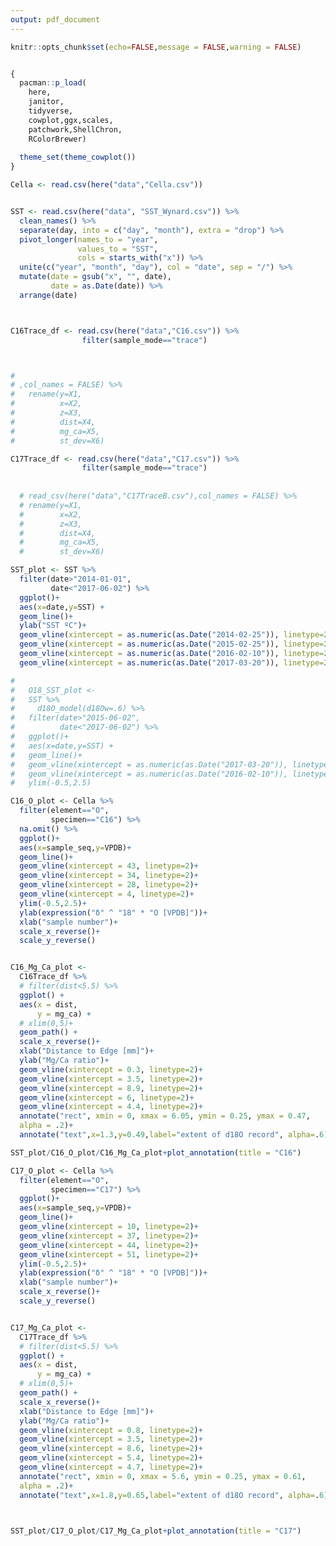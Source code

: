 ```yaml
---
output: pdf_document
---
```


```r
knitr::opts_chunk$set(echo=FALSE,message = FALSE,warning = FALSE)


{
  pacman::p_load(
    here,
    janitor,
    tidyverse,
    cowplot,ggx,scales,
    patchwork,ShellChron,
    RColorBrewer) 
  
  theme_set(theme_cowplot())
}


```


```r

Cella <- read.csv(here("data","Cella.csv"))


SST <- read.csv(here("data", "SST_Wynard.csv")) %>%
  clean_names() %>%
  separate(day, into = c("day", "month"), extra = "drop") %>%
  pivot_longer(names_to = "year",
               values_to = "SST",
               cols = starts_with("x")) %>%
  unite(c("year", "month", "day"), col = "date", sep = "/") %>%
  mutate(date = gsub("x", "", date),
         date = as.Date(date)) %>% 
  arrange(date)



C16Trace_df <- read.csv(here("data","C16.csv")) %>% 
                filter(sample_mode=="trace")



# 
# ,col_names = FALSE) %>% 
#   rename(y=X1,
#          x=X2,
#          z=X3,
#          dist=X4,
#          mg_ca=X5,
#          st_dev=X6)

C17Trace_df <- read.csv(here("data","C17.csv")) %>% 
                filter(sample_mode=="trace")
  
  
  # read_csv(here("data","C17TraceB.csv"),col_names = FALSE) %>% 
  # rename(y=X1,
  #        x=X2,
  #        z=X3,
  #        dist=X4,
  #        mg_ca=X5,
  #        st_dev=X6)

```

```r



SST_plot <- SST %>% 
  filter(date>"2014-01-01",
         date<"2017-06-02") %>% 
  ggplot()+
  aes(x=date,y=SST) +
  geom_line()+
  ylab("SST ºC")+
  geom_vline(xintercept = as.numeric(as.Date("2014-02-25")), linetype=2)+
  geom_vline(xintercept = as.numeric(as.Date("2015-02-25")), linetype=2)+
  geom_vline(xintercept = as.numeric(as.Date("2016-02-10")), linetype=2)+
  geom_vline(xintercept = as.numeric(as.Date("2017-03-20")), linetype=2)

# 
#   O18_SST_plot <-
#   SST %>% 
#     d18O_model(d18Ow=.6) %>% 
#   filter(date>"2015-06-02",
#          date<"2017-06-02") %>% 
#   ggplot()+
#   aes(x=date,y=SST) +
#   geom_line()+
#   geom_vline(xintercept = as.numeric(as.Date("2017-03-20")), linetype=2)+
#   geom_vline(xintercept = as.numeric(as.Date("2016-02-10")), linetype=2)+
#   ylim(-0.5,2.5)

C16_O_plot <- Cella %>% 
  filter(element=="O",
         specimen=="C16") %>%
  na.omit() %>% 
  ggplot()+
  aes(x=sample_seq,y=VPDB)+
  geom_line()+
  geom_vline(xintercept = 43, linetype=2)+
  geom_vline(xintercept = 34, linetype=2)+
  geom_vline(xintercept = 28, linetype=2)+
  geom_vline(xintercept = 4, linetype=2)+
  ylim(-0.5,2.5)+
  ylab(expression("δ" ^ "18" * "O [VPDB]"))+
  xlab("sample number")+
  scale_x_reverse()+
  scale_y_reverse()


C16_Mg_Ca_plot <-
  C16Trace_df %>%
  # filter(dist<5.5) %>% 
  ggplot() +
  aes(x = dist,
      y = mg_ca) +
  # xlim(0,5)+
  geom_path() +
  scale_x_reverse()+
  xlab("Distance to Edge [mm]")+
  ylab("Mg/Ca ratio")+
  geom_vline(xintercept = 0.3, linetype=2)+
  geom_vline(xintercept = 3.5, linetype=2)+
  geom_vline(xintercept = 8.9, linetype=2)+
  geom_vline(xintercept = 6, linetype=2)+
  geom_vline(xintercept = 4.4, linetype=2)+
  annotate("rect", xmin = 0, xmax = 6.05, ymin = 0.25, ymax = 0.47,
  alpha = .2)+
  annotate("text",x=1.3,y=0.49,label="extent of d18O record", alpha=.6)

SST_plot/C16_O_plot/C16_Mg_Ca_plot+plot_annotation(title = "C16")

```

\newpage
```r
C17_O_plot <- Cella %>% 
  filter(element=="O",
         specimen=="C17") %>% 
  ggplot()+
  aes(x=sample_seq,y=VPDB)+
  geom_line()+
  geom_vline(xintercept = 10, linetype=2)+
  geom_vline(xintercept = 37, linetype=2)+
  geom_vline(xintercept = 44, linetype=2)+
  geom_vline(xintercept = 51, linetype=2)+
  ylim(-0.5,2.5)+
  ylab(expression("δ" ^ "18" * "O [VPDB]"))+
  xlab("sample number")+
  scale_x_reverse()+
  scale_y_reverse()


C17_Mg_Ca_plot <-
  C17Trace_df %>%
  # filter(dist<5.5) %>% 
  ggplot() +
  aes(x = dist,
      y = mg_ca) +
  # xlim(0,5)+
  geom_path() +
  scale_x_reverse()+
  xlab("Distance to Edge [mm]")+
  ylab("Mg/Ca ratio")+
  geom_vline(xintercept = 0.8, linetype=2)+
  geom_vline(xintercept = 3.5, linetype=2)+
  geom_vline(xintercept = 8.6, linetype=2)+
  geom_vline(xintercept = 5.4, linetype=2)+
  geom_vline(xintercept = 4.7, linetype=2)+
  annotate("rect", xmin = 0, xmax = 5.6, ymin = 0.25, ymax = 0.61,
  alpha = .2)+
  annotate("text",x=1.8,y=0.65,label="extent of d18O record", alpha=.6)



SST_plot/C17_O_plot/C17_Mg_Ca_plot+plot_annotation(title = "C17")

```
